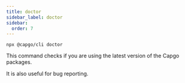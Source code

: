 ```yaml
---
title: doctor
sidebar_label: doctor
sidebar:
  order: 7
---
```


`npx @capgo/cli doctor`

This command checks if you are using the latest version of the Capgo packages.

It is also useful for bug reporting. 
